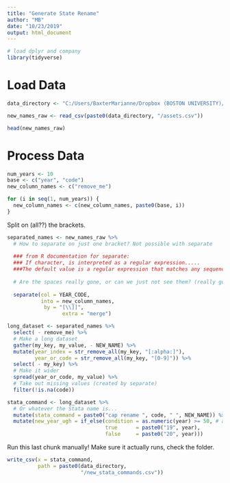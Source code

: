 ---
title: "Generate State Rename"
author: "MB"
date: "10/23/2019"
output: html_document
---

```{r, message=FALSE}
# load dplyr and company
library(tidyverse)
```

# Load Data

```{r}
data_directory <- "C:/Users/BaxterMarianne/Dropbox (BOSTON UNIVERSITY)/psid/xu/mb"
```

```{r}
new_names_raw <- read_csv(paste0(data_directory, "/assets.csv"))
```

```{r}
head(new_names_raw)
```

# Process Data

```{r}
num_years <- 10
base <- c("year", "code")
new_column_names <- c("remove_me")

for (i in seq(1, num_years)) {
  new_column_names <- c(new_column_names, paste0(base, i))
}
```

Split on (all??) the brackets.

```{r}
separated_names <- new_names_raw %>% 
  # How to separate on just one bracket? Not possible with separate
  
  ### from R documentation for separate: 
  ### If character, is interpreted as a regular expression.....
  ###The default value is a regular expression that matches any sequence of non-alphanumeric values.
  
  # Are the spaces really gone, or can we just not see them? (really gone)
  
  separate(col = YEAR_CODE, 
           into = new_column_names,
            by = "[\\]]",
                  extra = "merge")
```

```{r}
long_dataset <- separated_names %>% 
  select( - remove_me) %>% 
  # Make a long dataset
  gather(my_key, my_value, - NEW_NAME) %>% 
  mutate(year_index = str_remove_all(my_key, "[:alpha:]"),
         year_or_code = str_remove_all(my_key, "[0-9]")) %>%
  select( - my_key) %>% 
  # Make it wider
  spread(year_or_code, my_value) %>% 
  # Take out missing values (created by separate)
  filter(!is.na(code))
```

```{r}
stata_command <- long_dataset %>% 
  # Or whatever the Stata name is...
  mutate(stata_command = paste0("cap rename ", code, " ", NEW_NAME)) %>% 
  mutate(new_year_ugh = if_else(condition = as.numeric(year) >= 50, # arbitrary in (17, 99)
                                true      = paste0("19", year), 
                                false     = paste0("20", year)))
```

Run this last chunk manually! Make sure it actually runs, check the folder.

```{r, eval=FALSE}
write_csv(x = stata_command,
          path = paste0(data_directory, 
                        "/new_stata_commands.csv"))
```

